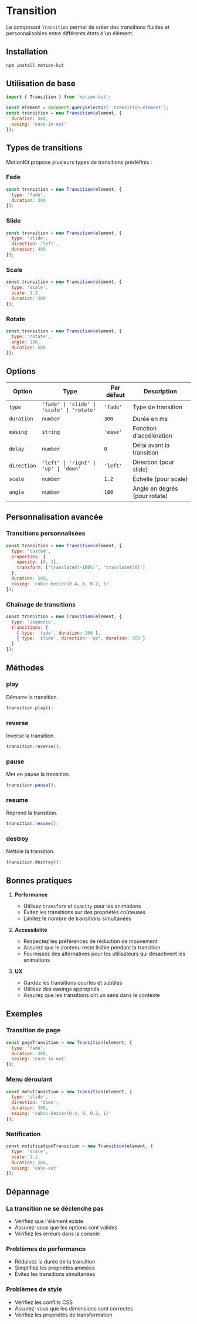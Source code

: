 # Transition

Le composant `Transition` permet de créer des transitions fluides et personnalisables entre différents états d'un élément.

## Installation

```bash
npm install motion-kit
```

## Utilisation de base

```jsx
import { Transition } from 'motion-kit';

const element = document.querySelector('.transition-element');
const transition = new Transition(element, {
  duration: 500,
  easing: 'ease-in-out'
});
```

## Types de transitions

MotionKit propose plusieurs types de transitions prédéfinis :

### Fade

```jsx
const transition = new Transition(element, {
  type: 'fade',
  duration: 300
});
```

### Slide

```jsx
const transition = new Transition(element, {
  type: 'slide',
  direction: 'left',
  duration: 400
});
```

### Scale

```jsx
const transition = new Transition(element, {
  type: 'scale',
  scale: 1.2,
  duration: 300
});
```

### Rotate

```jsx
const transition = new Transition(element, {
  type: 'rotate',
  angle: 180,
  duration: 500
});
```

## Options

| Option | Type | Par défaut | Description |
|--------|------|------------|-------------|
| `type` | `'fade' \| 'slide' \| 'scale' \| 'rotate'` | `'fade'` | Type de transition |
| `duration` | `number` | `300` | Durée en ms |
| `easing` | `string` | `'ease'` | Fonction d'accélération |
| `delay` | `number` | `0` | Délai avant la transition |
| `direction` | `'left' \| 'right' \| 'up' \| 'down'` | `'left'` | Direction (pour slide) |
| `scale` | `number` | `1.2` | Échelle (pour scale) |
| `angle` | `number` | `180` | Angle en degrés (pour rotate) |

## Personnalisation avancée

### Transitions personnalisées

```jsx
const transition = new Transition(element, {
  type: 'custom',
  properties: {
    opacity: [0, 1],
    transform: ['translateX(-100%)', 'translateX(0)']
  },
  duration: 500,
  easing: 'cubic-bezier(0.4, 0, 0.2, 1)'
});
```

### Chaînage de transitions

```jsx
const transition = new Transition(element, {
  type: 'sequence',
  transitions: [
    { type: 'fade', duration: 200 },
    { type: 'slide', direction: 'up', duration: 300 }
  ]
});
```

## Méthodes

### play

Démarre la transition.

```jsx
transition.play();
```

### reverse

Inverse la transition.

```jsx
transition.reverse();
```

### pause

Met en pause la transition.

```jsx
transition.pause();
```

### resume

Reprend la transition.

```jsx
transition.resume();
```

### destroy

Nettoie la transition.

```jsx
transition.destroy();
```

## Bonnes pratiques

1. **Performance**
   - Utilisez `transform` et `opacity` pour les animations
   - Évitez les transitions sur des propriétés coûteuses
   - Limitez le nombre de transitions simultanées

2. **Accessibilité**
   - Respectez les préférences de réduction de mouvement
   - Assurez que le contenu reste lisible pendant la transition
   - Fournissez des alternatives pour les utilisateurs qui désactivent les animations

3. **UX**
   - Gardez les transitions courtes et subtiles
   - Utilisez des easings appropriés
   - Assurez que les transitions ont un sens dans le contexte

## Exemples

### Transition de page

```jsx
const pageTransition = new Transition(element, {
  type: 'fade',
  duration: 400,
  easing: 'ease-in-out'
});
```

### Menu déroulant

```jsx
const menuTransition = new Transition(element, {
  type: 'slide',
  direction: 'down',
  duration: 300,
  easing: 'cubic-bezier(0.4, 0, 0.2, 1)'
});
```

### Notification

```jsx
const notificationTransition = new Transition(element, {
  type: 'scale',
  scale: 1.1,
  duration: 200,
  easing: 'ease-out'
});
```

## Dépannage

### La transition ne se déclenche pas
- Vérifiez que l'élément existe
- Assurez-vous que les options sont valides
- Vérifiez les erreurs dans la console

### Problèmes de performance
- Réduisez la durée de la transition
- Simplifiez les propriétés animées
- Évitez les transitions simultanées

### Problèmes de style
- Vérifiez les conflits CSS
- Assurez-vous que les dimensions sont correctes
- Vérifiez les propriétés de transformation 